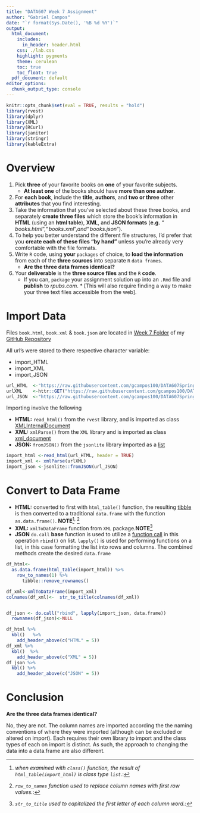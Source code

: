 ```yaml
---
title: "DATA607 Week 7 Assignment"
author: "Gabriel Campos"
date: "`r format(Sys.Date(), '%B %d %Y')`"
output: 
  html_document:
    includes:
      in_header: header.html
    css: ./lab.css
    highlight: pygments
    theme: cerulean
    toc: true
    toc_float: true
  pdf_document: default
editor_options: 
  chunk_output_type: console
---
```


```r
knitr::opts_chunk$set(eval = TRUE, results = "hold")
library(rvest)
library(dplyr)
library(XML)
library(RCurl)
library(janitor)
library(stringr)
library(kableExtra)
```

Overview
========

1. Pick **three** of your favorite books on **one** of your favorite subjects. 
    + **At least one** of the books should have **more than one author**. 
2. For **each book**, include the **title**, **authors**, and **two or three** other **attributes** that you find interesting.
3. Take the information that you’ve selected about these three books, and separately **create three files** which store the book’s information in **HTML** (using an **html table**), **XML**, and **JSON formats** (**e.g.** $“books.html”, “books.xml”, and “books.json”$).
4. To help you better understand the different file structures, I’d prefer that you **create each of these files “by hand”** unless you’re already very comfortable with the file formats.
5. Write `R` code, using **your** `packages` of choice, to **load the information** from each of the **three sources** into separate `R` `data frames`. 
    + **Are the three data frames identical?**
6. Your **deliverable** is the **three source files** and the `R` **code**.
    + If you can, `package` your assignment solution up into an `.Rmd` file and **publish** to $rpubs.com$.       * [This will also require finding a way to make your three text files accessible from the web].

Import Data
===========

Files `book.html`, `book.xml` & `book.json` are located in [Week 7 Folder](https://github.com/gcampos100/DATA607Spring2021/tree/main/Week%207) of my [GitHub Repository](https://github.com/gcampos100/DATA607Spring2021)

All url's were stored to there respective character variable:

* import_HTML
* import_XML
* import_JSON

```r
url_HTML  <-"https://raw.githubusercontent.com/gcampos100/DATA607Spring2021/main/Week%207/book.html"
urlXML    <-httr::GET("https://raw.githubusercontent.com/gcampos100/DATA607Spring2021/main/Week%207/book.xml")
url_JSON  <-"https://raw.githubusercontent.com/gcampos100/DATA607Spring2021/main/Week%207/book.json"
```

Importing involve the following

+ **HTML:** `read_html()` from the `rvest` library, and is imported as class [XMLInternalDocument](https://www.rdocumentation.org/packages/XML/versions/3.99-0.5/topics/XMLInternalDocument-class)
+ **XML:** `xmlParse()` from the `XML` library and is imported as class [xml_document](https://www.rdocumentation.org/packages/xml2/versions/1.3.2/topics/xml_document-class)
+ **JSON:** `fromJSON()` from the `jsonlite` library imported as a [list](https://www.tutorialspoint.com/r/r_lists.htm)

```r
import_html <-read_html(url_HTML, header = TRUE)
import_xml <- xmlParse(urlXML)
import_json <-jsonlite::fromJSON(url_JSON)
```

Convert to Data Frame
=====================

* **HTML:** converted to first with `html_table()` function, the resulting [tibble](https://blog.rstudio.com/2016/03/24/tibble-1-0-0/#:~:text=There%20are%20two%20main%20differences,to%20work%20with%20large%20data.) is then converted to a traditional `data.frame` with the function `as.data.frame()`. **NOTE**[^1]$^,$ [^2]
* **XML:** `xmlToDataFrame` function from `XML` package.**NOTE**[^3]
* **JSON** `do.call` **base** function is used to utilize a [function  call](https://www.rdocumentation.org/packages/base/versions/3.6.2/topics/do.call) in this operation `rbind()` on list. `lapply()` is used for performing functions on a list, in this case formatting the list into rows and columns. The combined methods create the desired `data.frame`



```r
df_html<-
  as.data.frame(html_table(import_html)) %>%
    row_to_names(1) %>%
      tibble::remove_rownames()

df_xml<-xmlToDataFrame(import_xml)
colnames(df_xml)<-  str_to_title(colnames(df_xml))


df_json <- do.call("rbind", lapply(import_json, data.frame))
  rownames(df_json)<-NULL
```


```r
df_html %>%
  kbl()   %>%
    add_header_above(c("HTML" = 5))
df_xml %>%
  kbl()  %>%
    add_header_above(c("XML" = 5))
df_json %>%
  kbl() %>%
    add_header_above(c("JSON" = 5))
```


Conclusion
==========

**Are the three data frames identical?**

No, they are not. The column names are imported according the the naming conventions of where they were imported (although can be excluded or altered on import). Each requires their own library to import and the class types of each on import is distinct. As such, the approach to changing the data into a data.frame are also different.

[^1]:*when examined with `class()` function, the result of `html_table(import_html)` is class type `list`.*:
[^2]:*`row_to_names` function used to replace column names with first row values.*:
[^3]:*`str_to_title` used to capitalized the first letter of each column word.*: